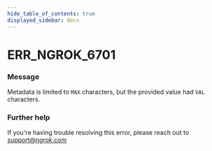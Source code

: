 ```yaml
---
hide_table_of_contents: true
displayed_sidebar: docs
---
```



# ERR_NGROK_6701

### Message
Metadata is limited to `MAX` characters, but the provided value had `VAL` characters.

<ErrorDetails error='err_ngrok_6701' />


### Further help
If you're having trouble resolving this error, please reach out to [support@ngrok.com](mailto:support@ngrok.com?subject=Help%20with%20ERR_NGROK_6701)

